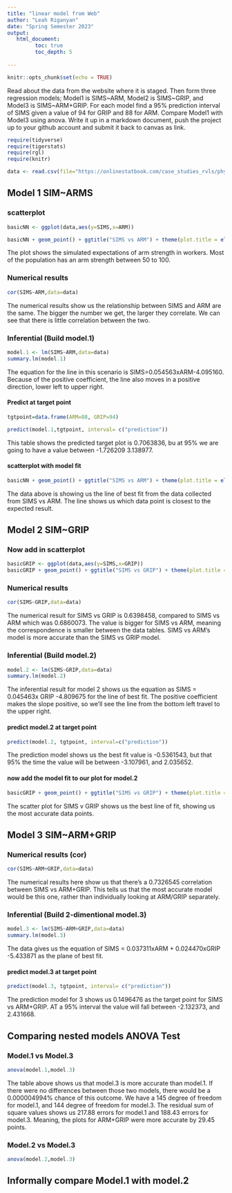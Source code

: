 ```yaml
---
title: "linear model from Web"
author: "Leah Riganyan"
date: "Spring Semester 2023"
output:
   html_document:
         toc: true
         toc_depth: 5
        
---
```


```r
knitr::opts_chunk$set(echo = TRUE)
```

Read about the data from the website where it is staged.  Then form three regression models; Model1 is SIMS~ARM, Model2 is SIMS~GRIP, and Model3 is SIMS~ARM+GRIP. For each model find a 95% prediction interval of SIMS given a value of 94  for GRIP and 88 for ARM. Compare Model1 with Model3 using anova. Write it up in a markdown document, push the project up to your github account and submit it back to canvas as link. 

 


```r
require(tidyverse)
require(tigerstats)
require(rgl)
require(knitr)

```

```r
data <- read.csv(file="https://onlinestatbook.com/case_studies_rvls/physical_strength/data.txt",sep="",header=TRUE)  

```

## Model 1 SIM~ARMS

### scatterplot

```r
basicNN <- ggplot(data,aes(y=SIMS,x=ARM))
```
```r
basicNN + geom_point() + ggtitle("SIMS vs ARM") + theme(plot.title = element_text(hjust = 0.5, size = 20))
```
   
The plot shows the simulated expectations of arm strength in workers. Most of the population has an arm strength between 50 to 100.
   

### Numerical results
```r
cor(SIMS~ARM,data=data)
```
   
The numerical results show us the relationship between SIMS and ARM are the same. The bigger the number we get, the larger they correlate. We can see that there is little correlation between the two.

### Inferential  (Build model.1)
  
```r
model.1 <- lm(SIMS~ARM,data=data)
summary.lm(model.1)
```
The equation for the line in this scenario is SIMS=0.054563xARM-4.095160. Because of the positive coefficient, the line also moves in a positive direction, lower left to upper right.

#### Predict at target point
   
```r
tgtpoint=data.frame(ARM=88, GRIP=94)

predict(model.1,tgtpoint, interval= c("prediction"))
```
   
This table shows the predicted target plot is 0.7063836, bu at 95% we are going to have a value between -1.726209 3.138977.

#### scatterplot with model fit
   
```r
basicNN + geom_point() + ggtitle("SIMS vs ARM") + theme(plot.title = element_text(hjust = 0.5, size =  20)) + geom_smooth(method=lm)
```
   
The data above is showing us the line of best fit from the data collected from SIMS vs ARM. The line shows us which data point is closest to the expected result.
   

## Model 2 SIM~GRIP

### Now add in scatterplot
```r
basicGRIP <- ggplot(data,aes(y=SIMS,x=GRIP))
basicGRIP + geom_point() + ggtitle("SIMS vs GRIP") + theme(plot.title = element_text(hjust = 0.5, size = 20))
```



### Numerical results 
```r
cor(SIMS~GRIP,data=data)
```
  
The numerical result for SIMS vs GRIP is 0.6398458, compared to SIMS vs ARM which was 0.6860073. The value is bigger for SIMS vs ARM, meaning the correspondence is smaller between the data tables. SIMS vs ARM's model is more accurate than the SIMS vs GRIP model.

### Inferential  (Build model.2)
   
```r
model.2 <- lm(SIMS~GRIP,data=data)
summary.lm(model.2)
```
   
The inferential result for model 2 shows us the equation as SIMS = 0.045463x GRIP -4.809675 for the line of best fit. The positive coefficient makes the slope positive, so we'll see the line from the bottom left travel to the upper right.
   
#### predict model.2 at target point
   
```r
predict(model.2, tgtpoint, interval=c("prediction"))
```

The prediction model shows us the best fit value is -0.5361543, but that 95% the time the value will be between -3.107961, and 2.035652.

#### now add the model fit to our plot for model.2
```r
basicGRIP + geom_point() + ggtitle("SIMS vs GRIP") + theme(plot.title = element_text(hjust = 0.5, size = 20)) + geom_smooth(method=lm)
```
   
The scatter plot for SIMS v GRIP shows us the best line of fit, showing us the most accurate data points.
   

## Model 3 SIM~ARM+GRIP

### Numerical results (cor)
   
```r
cor(SIMS~ARM+GRIP,data=data)
```
   
The numerical results here show us that there's a 0.7326545 correlation between SIMS vs ARM+GRIP. This tells us that the most accurate model would be this one, rather than individually looking at ARM/GRIP separately. 

### Inferential  (Build 2-dimentional model.3)
```r
model.3 <- lm(SIMS~ARM+GRIP,data=data)
summary.lm(model.3)
```
   
The data gives us the equation of SIMS = 0.037311xARM + 0.024470xGRIP -5.433871 as the plane of best fit.
   
#### predict model.3 at target point
```r
predict(model.3, tgtpoint, interval= c("prediction"))
```

The prediction model for 3 shows us 0.1496476 as the target point for SIMS vs ARM+GRIP. AT a 95% interval the value will fall between -2.132373, and 2.431668.
   
## Comparing nested models ANOVA Test

### Model.1 vs Model.3
```r
anova(model.1,model.3)
```
   
The table above shows us that model.3 is more accurate than model.1. If there were no differences between those two models, there would be a 0.000004994% chance of this outcome. We have a 145 degree of freedom for model.1, and 144 degree of freedom for model.3. The residual sum of square values shows us 217.88 errors for model.1 and 188.43 errors for model.3. Meaning, the plots for ARM+GRIP were more accurate by 29.45 points.
   
  
### Model.2 vs Model.3
```r
anova(model.2,model.3)
```

## Informally compare Model.1 with model.2

